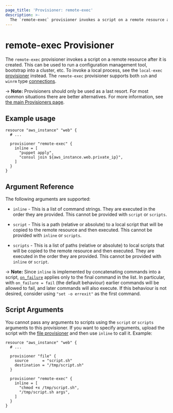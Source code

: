 ```yaml
---
page_title: 'Provisioner: remote-exec'
description: >-
  The `remote-exec` provisioner invokes a script on a remote resource after it is created. This can be used to run a configuration management tool, bootstrap into a cluster, etc. To invoke a local process, see the `local-exec` provisioner instead. The `remote-exec` provisioner supports both `ssh` and `winrm` type connections.
---
```


# remote-exec Provisioner

The `remote-exec` provisioner invokes a script on a remote resource after it
is created. This can be used to run a configuration management tool, bootstrap
into a cluster, etc. To invoke a local process, see the `local-exec`
[provisioner](/language/resources/provisioners/local-exec) instead. The `remote-exec`
provisioner supports both `ssh` and `winrm` type [connections](/language/resources/provisioners/connection).

-> **Note:** Provisioners should only be used as a last resort. For most
common situations there are better alternatives. For more information, see
[the main Provisioners page](/language/resources/provisioners/).

## Example usage

```hcl
resource "aws_instance" "web" {
  # ...

  provisioner "remote-exec" {
    inline = [
      "puppet apply",
      "consul join ${aws_instance.web.private_ip}",
    ]
  }
}
```

## Argument Reference

The following arguments are supported:

- `inline` - This is a list of command strings. They are executed in the order
  they are provided. This cannot be provided with `script` or `scripts`.

- `script` - This is a path (relative or absolute) to a local script that will
  be copied to the remote resource and then executed. This cannot be provided
  with `inline` or `scripts`.

- `scripts` - This is a list of paths (relative or absolute) to local scripts
  that will be copied to the remote resource and then executed. They are executed
  in the order they are provided. This cannot be provided with `inline` or `script`.

-> **Note:** Since `inline` is implemented by concatenating commands into a script, [`on_failure`](/language/resources/provisioners/syntax#failure-behavior) applies only to the final command in the list. In particular, with `on_failure = fail` (the default behaviour) earlier commands will be allowed to fail, and later commands will also execute. If this behaviour is not desired, consider using `"set -o errexit"` as the first command.

## Script Arguments

You cannot pass any arguments to scripts using the `script` or
`scripts` arguments to this provisioner. If you want to specify arguments,
upload the script with the
[file provisioner](/language/resources/provisioners/file)
and then use `inline` to call it. Example:

```hcl
resource "aws_instance" "web" {
  # ...

  provisioner "file" {
    source      = "script.sh"
    destination = "/tmp/script.sh"
  }

  provisioner "remote-exec" {
    inline = [
      "chmod +x /tmp/script.sh",
      "/tmp/script.sh args",
    ]
  }
}
```
